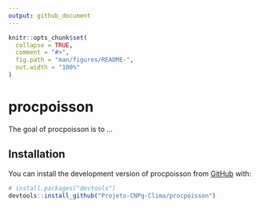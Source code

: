 ```yaml
---
output: github_document
---
```


<!-- README.md is generated from README.Rmd. Please edit that file -->

```r
knitr::opts_chunk$set(
  collapse = TRUE,
  comment = "#>",
  fig.path = "man/figures/README-",
  out.width = "100%"
)
```

# procpoisson

<!-- badges: start -->
<!-- badges: end -->

The goal of procpoisson is to ...

## Installation

You can install the development version of procpoisson from [GitHub](https://github.com/) with:

``` r
# install.packages("devtools")
devtools::install_github("Projeto-CNPq-Clima/procpoisson")
```



